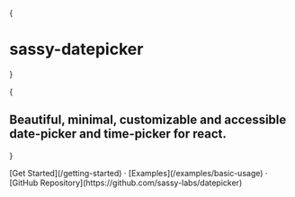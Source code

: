 
{<h1 className="heading">sassy-datepicker</h1>}

{<h2 className="heading--sub">Beautiful, minimal, customizable and accessible date-picker and time-picker for react.</h2>}

<AllBadges />
<Features />
<div className="text-center">
  [Get Started](/getting-started) · [Examples](/examples/basic-usage) · [GitHub
  Repository](https://github.com/sassy-labs/datepicker)
</div>
<MainPicker />
